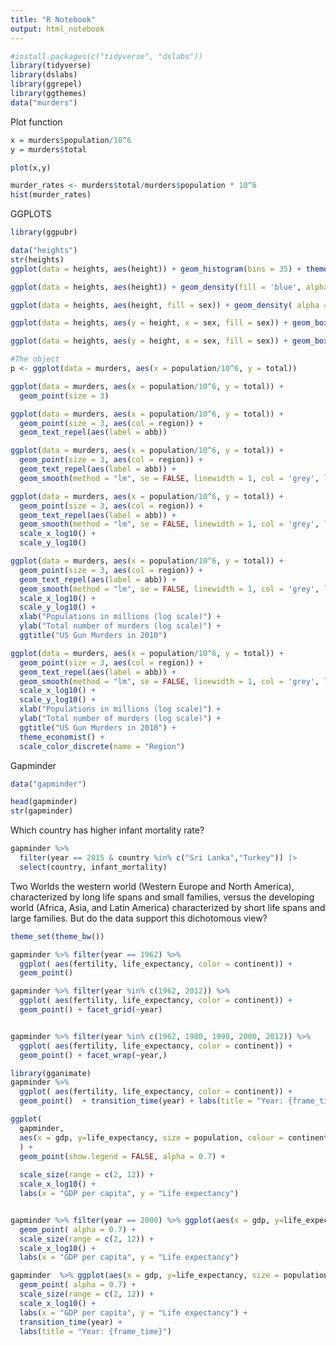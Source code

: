 ```yaml
---
title: "R Notebook"
output: html_notebook
---
```


```r
#install.packages(c("tidyverse", "dslabs"))
library(tidyverse)
library(dslabs)
library(ggrepel)
library(ggthemes)
data("murders")
```

Plot function
```r
x = murders$population/10^6
y = murders$total

plot(x,y)
```

```r
murder_rates <- murders$total/murders$population * 10^6
hist(murder_rates)
```

GGPLOTS


```r
library(ggpubr)

data("heights")
str(heights)
ggplot(data = heights, aes(height)) + geom_histogram(bins = 35) + theme_minimal()

ggplot(data = heights, aes(height)) + geom_density(fill = 'blue', alpha = 0.3) + theme_minimal()

ggplot(data = heights, aes(height, fill = sex)) + geom_density( alpha = 0.3) + theme_minimal()

ggplot(data = heights, aes(y = height, x = sex, fill = sex)) + geom_boxplot( alpha = 0.3) + theme_minimal()

ggplot(data = heights, aes(y = height, x = sex, fill = sex)) + geom_boxplot( alpha = 0.3) + theme_minimal() + stat_compare_means(method = 't.test')
```



```r
#The object
p <- ggplot(data = murders, aes(x = population/10^6, y = total))

ggplot(data = murders, aes(x = population/10^6, y = total)) + 
  geom_point(size = 3)

ggplot(data = murders, aes(x = population/10^6, y = total)) + 
  geom_point(size = 3, aes(col = region)) +
  geom_text_repel(aes(label = abb))

ggplot(data = murders, aes(x = population/10^6, y = total)) + 
  geom_point(size = 3, aes(col = region)) +
  geom_text_repel(aes(label = abb)) +
  geom_smooth(method = "lm", se = FALSE, linewidth = 1, col = 'grey', linetype = 2)

ggplot(data = murders, aes(x = population/10^6, y = total)) + 
  geom_point(size = 3, aes(col = region)) +
  geom_text_repel(aes(label = abb)) +
  geom_smooth(method = "lm", se = FALSE, linewidth = 1, col = 'grey', linetype = 2) +
  scale_x_log10() +
  scale_y_log10()

ggplot(data = murders, aes(x = population/10^6, y = total)) + 
  geom_point(size = 3, aes(col = region)) +
  geom_text_repel(aes(label = abb)) +
  geom_smooth(method = "lm", se = FALSE, linewidth = 1, col = 'grey', linetype = 2) +
  scale_x_log10() +
  scale_y_log10() +
  xlab("Populations in millions (log scale)") + 
  ylab("Total number of murders (log scale)") +
  ggtitle("US Gun Murders in 2010")

ggplot(data = murders, aes(x = population/10^6, y = total)) + 
  geom_point(size = 3, aes(col = region)) +
  geom_text_repel(aes(label = abb)) +
  geom_smooth(method = "lm", se = FALSE, linewidth = 1, col = 'grey', linetype = 2) +
  scale_x_log10() +
  scale_y_log10() +
  xlab("Populations in millions (log scale)") + 
  ylab("Total number of murders (log scale)") +
  ggtitle("US Gun Murders in 2010") +
  theme_economist() +
  scale_color_discrete(name = "Region") 


```


Gapminder

```r
data("gapminder")
```

```r
head(gapminder)
str(gapminder)
```
Which country has higher infant mortality rate?

```r
gapminder %>% 
  filter(year == 2015 & country %in% c("Sri Lanka","Turkey")) |> 
  select(country, infant_mortality)

```

Two Worlds
the western world (Western Europe and North America), characterized by long life spans and small families, versus the developing world (Africa, Asia, and Latin America) characterized by short life spans and large families. But do the data support this dichotomous view?

```r
theme_set(theme_bw())

gapminder %>% filter(year == 1962) %>% 
  ggplot( aes(fertility, life_expectancy, color = continent)) +
  geom_point() 

gapminder %>% filter(year %in% c(1962, 2012)) %>% 
  ggplot( aes(fertility, life_expectancy, color = continent)) +
  geom_point() + facet_grid(~year)


gapminder %>% filter(year %in% c(1962, 1980, 1990, 2000, 2012)) %>% 
  ggplot( aes(fertility, life_expectancy, color = continent)) +
  geom_point() + facet_wrap(~year,)

```

```r
library(gganimate)
gapminder %>% 
  ggplot( aes(fertility, life_expectancy, color = continent)) +
  geom_point()  + transition_time(year) + labs(title = "Year: {frame_time}")

```

```r
ggplot(
  gapminder, 
  aes(x = gdp, y=life_expectancy, size = population, colour = continent)
  ) +
  geom_point(show.legend = FALSE, alpha = 0.7) +
 
  scale_size(range = c(2, 12)) +
  scale_x_log10() +
  labs(x = "GDP per capita", y = "Life expectancy")


gapminder %>% filter(year == 2000) %>% ggplot(aes(x = gdp, y=life_expectancy, size = population, colour = continent)) +
  geom_point( alpha = 0.7) +
  scale_size(range = c(2, 12)) +
  scale_x_log10() +
  labs(x = "GDP per capita", y = "Life expectancy")

gapminder  %>% ggplot(aes(x = gdp, y=life_expectancy, size = population, colour = continent)) +
  geom_point( alpha = 0.7) +
  scale_size(range = c(2, 12)) +
  scale_x_log10() +
  labs(x = "GDP per capita", y = "Life expectancy") +
  transition_time(year) +
  labs(title = "Year: {frame_time}")
```


